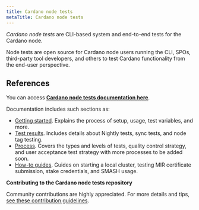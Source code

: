```yaml
---
title: Cardano node tests
metaTitle: Cardano node tests
---
```


*Cardano node tests* are CLI-based system and end-to-end tests for the Cardano node.

Node tests are open source for Cardano node users running the CLI, SPOs, third-party tool developers, and others to test Cardano functionality from the end-user perspective.

## References

You can access [**Cardano node tests documentation here**](https://input-output-hk.github.io/cardano-node-tests/index.html). 

Documentation includes such sections as:

-   [Getting started](https://input-output-hk.github.io/cardano-node-tests/readme.html#). Explains the process of setup, usage, test variables, and more.
-   [Test results](https://input-output-hk.github.io/cardano-node-tests/test_results.html). Includes details about Nightly tests, sync tests, and node tag testing.
-   [Process](https://input-output-hk.github.io/cardano-node-tests/process.html). Covers the types and levels of tests, quality control strategy, and user acceptance test strategy with more processes to be added soon.
-   [How-to guides](https://input-output-hk.github.io/cardano-node-tests/how-tos.html). Guides on starting a local cluster, testing MIR certificate submission, stake credentials, and SMASH usage.

**Contributing to the Cardano node tests repository**

Community contributions are highly appreciated. For more details and tips, [see these contribution guidelines](https://input-output-hk.github.io/cardano-node-tests/contribute/contributing.html).
